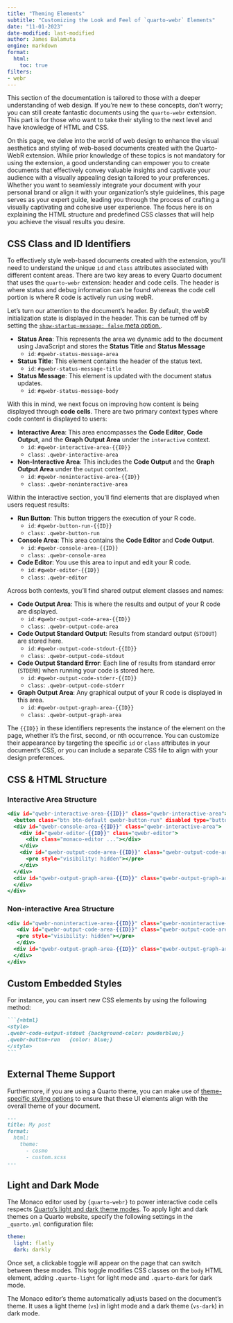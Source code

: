 ```yaml
---
title: "Theming Elements"
subtitle: "Customizing the Look and Feel of `quarto-webr` Elements"
date: "11-01-2023"
date-modified: last-modified
author: James Balamuta
engine: markdown
format: 
  html:
    toc: true
filters:
- webr
---
```


:::{.callout-note}
This section of the documentation is tailored to those with a deeper understanding of web design. If you're new to these concepts, don't worry; you can still create fantastic documents using the `quarto-webr` extension. This part is for those who want to take their styling to the next level and have knowledge of HTML and CSS.
:::

On this page, we delve into the world of web design to enhance the visual aesthetics and styling of web-based documents created with the Quarto-WebR extension. While prior knowledge of these topics is not mandatory for using the extension, a good understanding can empower you to create documents that effectively convey valuable insights and captivate your audience with a visually appealing design tailored to your preferences. Whether you want to seamlessly integrate your document with your personal brand or align it with your organization's style guidelines, this page serves as your expert guide, leading you through the process of crafting a visually captivating and cohesive user experience. The focus here is on explaining the HTML structure and predefined CSS classes that will help you achieve the visual results you desire.

## CSS Class and ID Identifiers

To effectively style web-based documents created with the extension, you'll need to understand the unique `id` and `class` attributes associated with different content areas. There are two key areas to every Quarto document that uses the `quarto-webr` extension: header and code cells. The header is where status and debug information can be found whereas the code cell portion is where R code is actively run using webR.

Let's turn our attention to the document's header. By default, the webR initialization state is displayed in the header. This can be turned off by setting the [`show-startup-message: false` meta option.](qwebr-meta-options.qmd). 

- **Status Area**: This represents the area we dynamic add to the document using JavaScript and stores the **Status Title** and **Status Message**
  - `id`: `#qwebr-status-message-area`
- **Status Title**: This element contains the header of the status text.
  - `id`: `#qwebr-status-message-title`
- **Status Message**: This element is updated with the document status updates.
  - `id`: `#qwebr-status-message-body`

With this in mind, we next focus on improving how content is being displayed through **code cells**. There are two primary context types where code content is displayed to users:

- **Interactive Area**: This area encompasses the **Code Editor**, **Code Output**, and the **Graph Output Area** under the `interactive` context.
   - `id`: `#qwebr-interactive-area-{{ID}}`
   - `class`: `.qwebr-interactive-area`

- **Non-Interactive Area**: This includes the **Code Output** and the **Graph Output Area** under the `output` context.
   - `id`: `#qwebr-noninteractive-area-{{ID}}`
   - `class`: `.qwebr-noninteractive-area`

Within the interactive section, you'll find elements that are displayed when users request results:

- **Run Button**: This button triggers the execution of your R code.
   - `id`: `#qwebr-button-run-{{ID}}`
   - `class`: `.qwebr-button-run`

- **Console Area**: This area contains the **Code Editor** and **Code Output**.
   - `id`: `#qwebr-console-area-{{ID}}`
   - `class`: `.qwebr-console-area`

- **Code Editor**: You use this area to input and edit your R code.
   - `id`: `#qwebr-editor-{{ID}}`
   - `class`: `.qwebr-editor`

Across both contexts, you'll find shared output element classes and names:

- **Code Output Area**: This is where the results and output of your R code are displayed.
   - `id`: `#qwebr-output-code-area-{{ID}}` 
   - `class`: `.qwebr-output-code-area`

- **Code Output Standard Output**: Results from standard output (`STDOUT`) are stored here.
   - `id`: `#qwebr-output-code-stdout-{{ID}}` 
   - `class`: `.qwebr-output-code-stdout`

- **Code Output Standard Error**: Each line of results from standard error (`STDERR`) when running your code is stored here.
   - `id`: `#qwebr-output-code-stderr-{{ID}}` 
   - `class`: `.qwebr-output-code-stderr`

- **Graph Output Area**: Any graphical output of your R code is displayed in this area.
   - `id`: `#qwebr-output-graph-area-{{ID}}` 
   - `class`: `.qwebr-output-graph-area`

The `{{ID}}` in these identifiers represents the instance of the element on the page, whether it's the first, second, or nth occurrence. You can customize their appearance by targeting the specific `id` or `class` attributes in your document's CSS, or you can include a separate CSS file to align with your design preferences.

## CSS & HTML Structure

### Interactive Area Structure

```.html
<div id="qwebr-interactive-area-{{ID}}" class="qwebr-interactive-area">
  <button class="btn btn-default qwebr-button-run" disabled type="button" id="qwebr-button-run-{{ID}}"></button>
  <div id="qwebr-console-area-{{ID}}" class="qwebr-interactive-area">
    <div id="qwebr-editor-{{ID}}" class="qwebr-editor">
      <div class="monaco-editor ..."></div>
    </div>
    <div id="qwebr-output-code-area-{{ID}}" class="qwebr-output-code-area" aria-live="assertive">
      <pre style="visibility: hidden"></pre>
    </div>
  </div>
  <div id="qwebr-output-graph-area-{{ID}}" class="qwebr-output-graph-area">
  </div>
</div>
```

### Non-interactive Area Structure

```.html
<div id="qwebr-noninteractive-area-{{ID}}" class="qwebr-noninteractive-area">
   <div id="qwebr-output-code-area-{{ID}}" class="qwebr-output-code-area" aria-live="assertive">
   <pre style="visibility: hidden"></pre>
   </div>
  <div id="qwebr-output-graph-area-{{ID}}" class="qwebr-output-graph-area" aria-live="assertive">
  </div>
</div>
```

## Custom Embedded Styles

For instance, you can insert new CSS elements by using the following method:

````markdown
```{=html}
<style>
.qwebr-code-output-stdout {background-color: powderblue;}
.qwebr-button-run   {color: blue;}
</style>
```
````

## External Theme Support

Furthermore, if you are using a Quarto theme, you can make use of [theme-specific styling options](https://quarto.org/docs/output-formats/html-themes.html#basic-options) to ensure that these UI elements align with the overall theme of your document.

```markdown
---
title: My post
format:
  html: 
    theme:
      - cosmo
      - custom.scss
---
```

## Light and Dark Mode

The Monaco editor used by `{quarto-webr}` to power interactive code cells respects [Quarto's light and dark theme modes](https://quarto.org/docs/output-formats/html-themes.html#dark-mode). To apply light and dark themes on a Quarto website, specify the following settings in the `_quarto.yml` configuration file:

```yaml
theme:
  light: flatly
  dark: darkly
```

Once set, a clickable toggle will appear on the page that can switch between these modes. This toggle modifies CSS classes on the `body` HTML element, adding `.quarto-light` for light mode and `.quarto-dark` for dark mode.

:::{.callout-note}
The Monaco editor's theme automatically adjusts based on the document's theme. It uses a light theme (`vs`) in light mode and a dark theme (`vs-dark`) in dark mode.
:::
